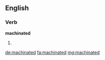==English==

===Verb===
'''machinated'''

# {{past of|machinate}}

[[de:machinated]]
[[fa:machinated]]
[[mg:machinated]]